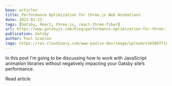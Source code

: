 ```yaml
---
base: articles
title: Performance Optimization for three.js Web Animations
date: 2022-01-23
tags: [Gatsby, React, three.js, react-three-fiber]
url: https://www.gatsbyjs.com/blog/performance-optimization-for-three-js-web-animations
publication: Gatsby
author: Paul Scanlon
logo: https://res.cloudinary.com/www-paulie-dev/image/upload/v1658077182/paulie.dev/Logos/gatsby-logo_dgbkjm.png
---
```


In this post I'm going to be discussing how to work with JavaScript animation libraries without negatively impacting
your Gatsby site’s performance.

<CtaExternal href='https://www.gatsbyjs.com/blog/performance-optimization-for-three-js-web-animations'>
  Read article
</CtaExternal>
